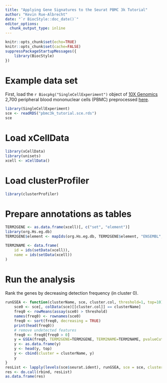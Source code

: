 ```yaml
---
title: "Applying Gene Signatures to the Seurat PBMC 3k Tutorial"
author: "Kevin Rue-Albrecht"
date: "`r BiocStyle::doc_date()`"
editor_options: 
  chunk_output_type: inline
---
```


```r
knitr::opts_chunk$set(echo=TRUE)
knitr::opts_chunk$set(cache=FALSE)
suppressPackageStartupMessages({
    library(BiocStyle)
})
```

# Example data set

First, load the `r Biocpkg("SingleCellExperiment")` object of [10X Genomics](www.10xgenomics.com) 2,700 peripheral blood mononuclear cells (PBMC) preprocessed [here](0-Seurat_PBMC3k_tutorial_TENxPBMCData.html).

```r
library(SingleCellExperiment)
sce <- readRDS("pbmc3k_tutorial.sce.rds")
sce
```

# Load xCellData

```r
library(xCellData)
library(unisets)
xcell <- xCellData()
```

# Load clusterProfiler

```r
library(clusterProfiler)
```

# Prepare annotations as tables

```r
TERM2GENE <- as.data.frame(xcell)[, c("set", "element")]
library(org.Hs.eg.db)
TERM2GENE$element <- mapIds(org.Hs.eg.db, TERM2GENE$element, "ENSEMBL", "SYMBOL")
```

```r
TERM2NAME <- data.frame(
    id = ids(setData(xcell)),
    name = ids(setData(xcell))
)
```

# Run the analysis

Rank the genes by decreasing detection frequency (in cluster 0).

```r
runGSEA <- function(clusterName, sce, cluster.col, threshold=1, top=10) {
    sce0 <- sce[, colData(sce)[[cluster.col]] == clusterName]
    freq0 <- rowMeans(assay(sce0) > threshold)
    names(freq0) <- rownames(sce0)
    freq0 <- sort(freq0, decreasing = TRUE)
    print(head(freq0))
    # remove undetected features
    freq0 <- freq0[freq0 > 0]
    y = GSEA(freq0, TERM2GENE=TERM2GENE, TERM2NAME=TERM2NAME, pvalueCutoff=1, verbose = FALSE)
    y <- as.data.frame(y)
    y <- head(y, top)
    y <- cbind(cluster = clusterName, y)
    y
}
resList <- lapply(levels(sce$seurat.ident), runGSEA, sce = sce, cluster.col="seurat.ident", threshold=0, top=10)
res <- do.call(rbind, resList)
as.data.frame(res)
```


